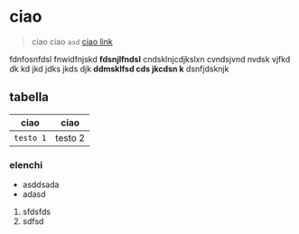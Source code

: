# ciao

> ciao ciao `asd` <a href="">ciao link</a>

fdnfosnfdsl fnwidfnjskd **fdsnjlfndsl** cndsklnjcdjkslxn cvndsjvnd nvdsk vjfkd dk kd jkd jdks jkds djk **ddmsklfsd cds jkcdsn k** dsnfjdsknjk

## tabella

| ciao      | ciao    |
| --------- | ------- |
| `testo 1` | testo 2 |

### elenchi

- asddsada
- adasd

1. sfdsfds
2. sdfsd
